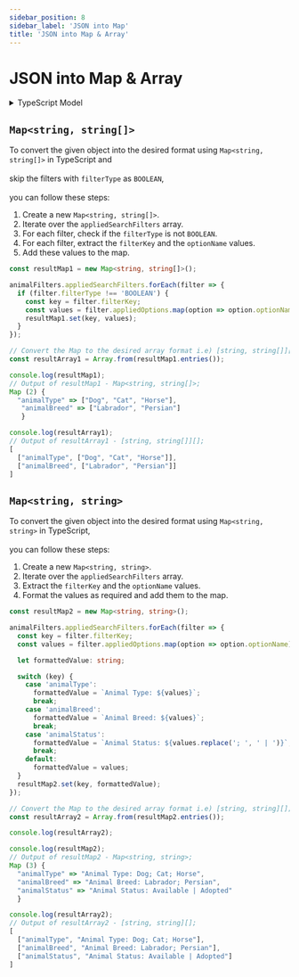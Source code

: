 ```yaml
---
sidebar_position: 8
sidebar_label: 'JSON into Map'
title: 'JSON into Map & Array'
---
```





# JSON into Map & Array

<details>
  <summary>TypeScript Model</summary>
  <div>
    <Tabs>
      <TabItem value="JSON">
      ```ts
      const animalFilters = {
        appliedSearchFilters: [
          {
            filterKey: "animalType",
            filterType: "CHAIN",
            appliedOptions: [
              {
                optionName: "Dog",
                optionId: "DOG",
                optionValue: "dog",
                optionGroupName: null,
                count: 500,
                children: null,
                properties: null
              },
              {
                optionName: "Cat",
                optionId: "CAT",
                optionValue: "cat",
                optionGroupName: null,
                count: 300,
                children: null,
                properties: null
              },
              {
                optionName: "Horse",
                optionId: "HORSE",
                optionValue: "Horse",
                optionGroupName: null,
                count: 150,
                children: null,
                properties: null
              }
            ]
          },
          {
            filterKey: "animalBreed",
            filterType: "CHAIN",
            appliedOptions: [
              {
                optionName: "Labrador",
                optionId: null,
                optionValue: "labrador",
                optionGroupName: null,
                count: 150,
                children: null,
                properties: null
              },
              {
                optionName: "Persian",
                optionId: null,
                optionValue: "persian",
                optionGroupName: null,
                count: 100,
                children: null,
                properties: null
              }
            ]
          },
          {
            filterKey: "animalStatus",
            filterType: "BOOLEAN",
            appliedOptions: [
              {
                optionId: "AVAILABLE",
                optionName: "Available",
                optionValue: "available"
              },
              {
                optionId: "ADOPTED",
                optionName: "Adopted",
                optionValue: "adopted"
              }
            ]
          }
        ]
      };
      ```
      </TabItem>

      <TabItem value="Result 1">
      ```typescript
      // Output: [string, string[]][];
      [
        ["animalType", ["Dog", "Cat", "Horse"]],
        ["animalBreed", ["Labrador", "Persian"]]
      ]
      ```
      </TabItem>
      
      <TabItem value="Result 2">
      ```TypeScript
      // Output of resultArray2 - [string, string][];
      [
        ["animalType", "Animal Type: Dog; Cat; Horse"],
        ["animalBreed", "Animal Breed: Labrador; Persian"],
        ["animalStatus", "Animal Status: Available | Adopted"]
      ]
      ```
      </TabItem>
    </Tabs>
  </div>
</details>

## `Map<string, string[]>`

To convert the given object into the desired format using `Map<string, string[]>` in TypeScript and <br></br> skip the filters with `filterType` as `BOOLEAN`, <br></br> you can follow these steps:

1. Create a new `Map<string, string[]>`.
2. Iterate over the `appliedSearchFilters` array.
3. For each filter, check if the `filterType` is not `BOOLEAN`.
4. For each filter, extract the `filterKey` and the `optionName` values.
5. Add these values to the map.

```ts
const resultMap1 = new Map<string, string[]>();

animalFilters.appliedSearchFilters.forEach(filter => {
  if (filter.filterType !== 'BOOLEAN') {
    const key = filter.filterKey;
    const values = filter.appliedOptions.map(option => option.optionName);
    resultMap1.set(key, values);
  }
});

// Convert the Map to the desired array format i.e) [string, string[]][];
const resultArray1 = Array.from(resultMap1.entries());
```

```TypeScript
console.log(resultMap1);
// Output of resultMap1 - Map<string, string[]>;
Map (2) {
  "animalType" => ["Dog", "Cat", "Horse"],
   "animalBreed" => ["Labrador", "Persian"]
   }
```

```TypeScript
console.log(resultArray1);
// Output of resultArray1 - [string, string[]][];
[
  ["animalType", ["Dog", "Cat", "Horse"]],
  ["animalBreed", ["Labrador", "Persian"]]
]
```

## `Map<string, string>`

To convert the given object into the desired format using `Map<string, string>` in TypeScript, <br></br> you can follow these steps:

1. Create a new `Map<string, string>`.
2. Iterate over the `appliedSearchFilters` array.
3. Extract the `filterKey` and the `optionName` values.
4. Format the values as required and add them to the map.

```typescript
const resultMap2 = new Map<string, string>();

animalFilters.appliedSearchFilters.forEach(filter => {
  const key = filter.filterKey;
  const values = filter.appliedOptions.map(option => option.optionName).join('; ');

  let formattedValue: string;

  switch (key) {
    case 'animalType':
      formattedValue = `Animal Type: ${values}`;
      break;
    case 'animalBreed':
      formattedValue = `Animal Breed: ${values}`;
      break;
    case 'animalStatus':
      formattedValue = `Animal Status: ${values.replace('; ', ' | ')}`;
      break;
    default:
      formattedValue = values;
  }
  resultMap2.set(key, formattedValue);
});

// Convert the Map to the desired array format i.e) [string, string][];
const resultArray2 = Array.from(resultMap2.entries());

console.log(resultArray2);
```

```TypeScript
console.log(resultMap2);
// Output of resultMap2 - Map<string, string>;
Map (3) {
  "animalType" => "Animal Type: Dog; Cat; Horse", 
  "animalBreed" => "Animal Breed: Labrador; Persian", 
  "animalStatus" => "Animal Status: Available | Adopted"
  }
```

```TypeScript
console.log(resultArray2);
// Output of resultArray2 - [string, string][];
[
  ["animalType", "Animal Type: Dog; Cat; Horse"],
  ["animalBreed", "Animal Breed: Labrador; Persian"],
  ["animalStatus", "Animal Status: Available | Adopted"]
]
```